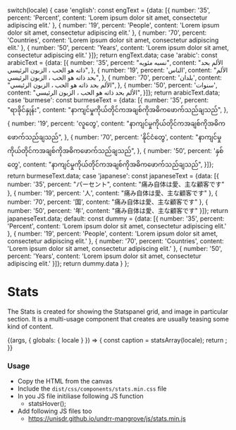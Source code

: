 
  switch(locale) {
    case 'english': const engText = {data: [{
        number: '35',
        percent: 'Percent',
        content: 'Lorem ipsum dolor sit amet, consectetur adipiscing elit.'
    },
    {
        number: '19',
        percent: 'People',
        content: 'Lorem ipsum dolor sit amet, consectetur adipiscing elit.'
    },
    {
        number: '70',
        percent: 'Countries',
        content: 'Lorem ipsum dolor sit amet, consectetur adipiscing elit.'
    },
    {
        number: '50',
        percent: 'Years',
        content: 'Lorem ipsum dolor sit amet, consectetur adipiscing elit.'
    }]}; return engText.data;
    case 'arabic': const arabicText = {data: [{
        number: '35',
        percent: "نسبه مئويه",
        content: "الألم بحد ذاته هو الحب ، الزبون الرئيسي",
    },
    {
        number: '19',
        percent: 'الناس',
        content: "الألم بحد ذاته هو الحب ، الزبون الرئيسي",
    },
    {
        number: '70',
        percent: 'بلدان',
        content: "الألم بحد ذاته هو الحب ، الزبون الرئيسي",
    },
    {
        number: '50',
        percent: 'سنوات',
        content: "الألم بحد ذاته هو الحب ، الزبون الرئيسي",
    }]}; return arabicText.data;
    case 'burmese': const burmeseText = {data: [{
        number: '35',
        percent: "ရာခိုင်နှုန်း",
        content: "နာကျင်မှုကိုယ်တိုင်ကအချစ်ကိုအဓိကဖောက်သည်ချသည်",
    },
    {
        number: '19',
        percent: 'လူတွေ',
        content: "နာကျင်မှုကိုယ်တိုင်ကအချစ်ကိုအဓိကဖောက်သည်ချသည်",
    },
    {
        number: '70',
        percent: 'နိုင်ငံတွေ',
        content: "နာကျင်မှုကိုယ်တိုင်ကအချစ်ကိုအဓိကဖောက်သည်ချသည်",
    },
    {
        number: '50',
        percent: 'နှစ်တွေ',
        content: "နာကျင်မှုကိုယ်တိုင်ကအချစ်ကိုအဓိကဖောက်သည်ချသည်",
    }]}; return burmeseText.data;
    case 'japanese': const japaneseText = {data: [{
        number: '35',
        percent: "パーセント",
        content: "痛み自体は愛、主な顧客です"
    },
    {
        number: '19',
        percent: '人',
        content: "痛み自体は愛、主な顧客です"
    },
    {
        number: '70',
        percent: '国',
        content: "痛み自体は愛、主な顧客です"
    },
    {
        number: '50',
        percent: '年',
        content: "痛み自体は愛、主な顧客です"
    }]}; return japaneseText.data;
    default:
      const dummy =  {data: [{
        number: '35',
        percent: 'Percent',
        content: 'Lorem ipsum dolor sit amet, consectetur adipiscing elit.'
    },
    {
        number: '19',
        percent: 'People',
        content: 'Lorem ipsum dolor sit amet, consectetur adipiscing elit.'
    },
    {
        number: '70',
        percent: 'Countries',
        content: 'Lorem ipsum dolor sit amet, consectetur adipiscing elit.'
    },
    {
        number: '50',
        percent: 'Years',
        content: 'Lorem ipsum dolor sit amet, consectetur adipiscing elit.'
    }]};
    return dummy.data
  }
};

<Meta title="Components/UI components/Stats" />

# Stats

The Stats is created for showing the Statspanel grid, and image in particular section. It is a multi-usage component that creates are usually teasing some kind of content.

<Canvas>
  <Story name="Stats">
    {(args, { globals: { locale } }) => {
      const caption = statsArray(locale);
      return <Stats data={caption} imageback={BackgroundImg} ></Stats>;
    }}
  </Story>
</Canvas>

###
### Usage
- Copy the HTML from the canvas
- Include the `dist/css/components/stats.min.css` file
- In you JS file initiliase following JS function
  - statsHover();
- Add following JS files too
  - https://unisdr.github.io/undrr-mangrove/js/stats.min.js
